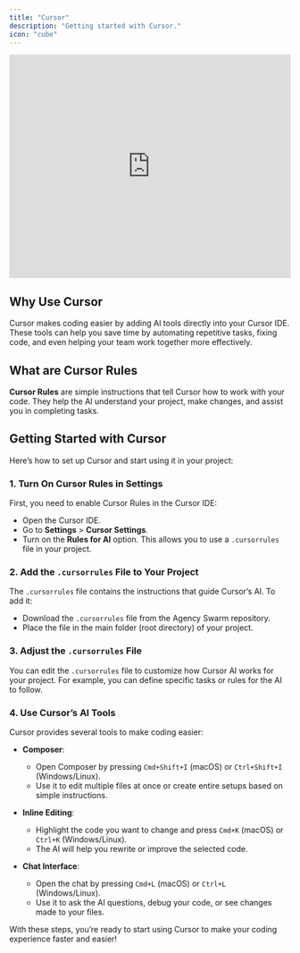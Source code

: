 ```yaml
---
title: "Cursor"
description: "Getting started with Cursor."
icon: "cube"
---
```


<iframe
  width="100%"
  height="400"
  src="https://www.youtube.com/embed/Og73plUTabs"
  title="YouTube video player"
  frameborder="0"
  allow="accelerometer; autoplay; clipboard-write; encrypted-media; gyroscope; picture-in-picture"
  allowfullscreen
  style={{ borderRadius: "10px" }}
></iframe>

## Why Use Cursor

Cursor makes coding easier by adding AI tools directly into your Cursor IDE. These tools can help you save time by automating repetitive tasks, fixing code, and even helping your team work together more effectively.

## What are Cursor Rules

**Cursor Rules** are simple instructions that tell Cursor how to work with your code. They help the AI understand your project, make changes, and assist you in completing tasks.

## Getting Started with Cursor

Here’s how to set up Cursor and start using it in your project:

### 1. Turn On Cursor Rules in Settings

First, you need to enable Cursor Rules in the Cursor IDE:

- Open the Cursor IDE.
- Go to **Settings** > **Cursor Settings**.
- Turn on the **Rules for AI** option. This allows you to use a `.cursorrules` file in your project.

### 2. Add the `.cursorrules` File to Your Project

The `.cursorrules` file contains the instructions that guide Cursor’s AI. To add it:

- Download the `.cursorrules` file from the Agency Swarm repository.
- Place the file in the main folder (root directory) of your project.

### 3. Adjust the `.cursorrules` File

You can edit the `.cursorrules` file to customize how Cursor AI works for your project. For example, you can define specific tasks or rules for the AI to follow.

### 4. Use Cursor’s AI Tools

Cursor provides several tools to make coding easier:

- **Composer**:

  - Open Composer by pressing `Cmd+Shift+I` (macOS) or `Ctrl+Shift+I` (Windows/Linux).
  - Use it to edit multiple files at once or create entire setups based on simple instructions.

- **Inline Editing**:

  - Highlight the code you want to change and press `Cmd+K` (macOS) or `Ctrl+K` (Windows/Linux).
  - The AI will help you rewrite or improve the selected code.

- **Chat Interface**:
  - Open the chat by pressing `Cmd+L` (macOS) or `Ctrl+L` (Windows/Linux).
  - Use it to ask the AI questions, debug your code, or see changes made to your files.

With these steps, you’re ready to start using Cursor to make your coding experience faster and easier!
